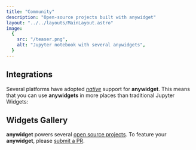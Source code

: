 ```yaml
---
title: "Community"
description: "Open-source projects built with anywidget"
layout: "../../layouts/MainLayout.astro"
image:
  {
    src: "/teaser.png",
    alt: "Jupyter notebook with several anywidgets",
  }
---
```


## Integrations

Several platforms have adopted <u>_native_</u> support for **anywidget**. This
means that you can use **anywidgets** in more places than traditional Jupyter
Widgets:

<IntegrationsGallery />

## Widgets Gallery

**anywidget** powers several [open source
projects](https://github.com/manzt/anywidget/network/dependents). To feature
your **anywidget**, please [submit a
PR](https://github.com/manzt/built-with-anywidget/blob/main/assets/manifest.json).

<WidgetGallery />
